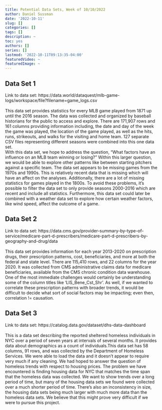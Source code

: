 ```yaml
---
title: Potential Data Sets, Week of 10/10/2022
author: Daniel Sussman
date: '2022-10-11'
slug: []
categories: []
tags: []
description: ~
toc: yes
authors: []
series: []
lastmod: '2022-10-11T09:13:35-04:00'
featuredVideo: ~
featuredImage: ~
---
```


## Data Set 1
Link to data set: https://data.world/dataquest/mlb-game-logs/workspace/file?filename=game_logs.csv
<br/>
<br/>
This data set provides statistics for every MLB game played from 1871 up until the 2016 season.  The data was collected and organized by baseball historians for the public to access and explore. There are 171,907 rows and 161 columns providing information including, the date and day of the week the game was played, the location of the game played, as well as the hits, runs, strikeouts, and walks for the visiting and home team. 127 separate CSV files representing different seasons were combined into this one data set. 
<br/>
With this data set, we hope to address the question, "What factors have an influence on an MLB team winning or losing?" Within this larger question, we would be able to explore other patterns like between starting pitchers against a specific team. The data set appears to be missing games from the 1970s and 1990s. This is relatively recent data that is missing which will have an affect on the analyses. Additionally, there are a lot of missing statistics for games played in the 1800s. To avoid these problems, it's possible to filter the data set to only provide seasons 2000-2016 which are recent and include all statistics. Furthermore, this data set could later be combined with a weather data set to explore how certain weather factors, like wind speed, affect the outcome of a game.


## Data Set 2
Link to data set:
https://data.cms.gov/provider-summary-by-type-of-service/medicare-part-d-prescribers/medicare-part-d-prescribers-by-geography-and-drug/data
<br/>
<br/>
This data set provides information for each year 2013-2020 on prescription drugs, their prescription patterns, cost, beneficiaries, and more at both the federal and state level. There are 115,410 rows, and 22 columns for the year 2020. It was collected from CMS administrative claims data for medicare beneficiaries, available from the CMS chronic condition data warehouse.  One of the most immediate challenges would certainly be understanding some of the column titles like 'LIS_Bene_Cst_Shr'. As well, if we wanted to correlate these prescription patterns with broader trends, it would be difficult to decide what sort of social factors may be impacting; even then, correlation != causation.


## Data Set 3

Link to data set: https://catalog.data.gov/dataset/dhs-data-dashboard 
<br/>
<br/>
This is a data set describing the reported sheltered homeless individuals in NYC over a period of seven years at intervals of several months. It provides data about demographics as a count of individuals.This data set has 58 columns, 91 rows, and was collected by the Department of Homeless Services. We were able to load the data and it doesn't appear to require very much if any cleaning. We had hoped to answer the question of homeless trends with respect to housing prices. The problem we have encountered is finding housing data for NYC that matches the time span that the homeless data was collected. We want to show trends over a long period of time, but many of the housing data sets we found were collected over a much shorter period of time. There's also an inconsistency in size, the housing data sets being much larger with much more data than the homeless data sets. We believe that this might prove very difficult if we were to pursue this project. 
